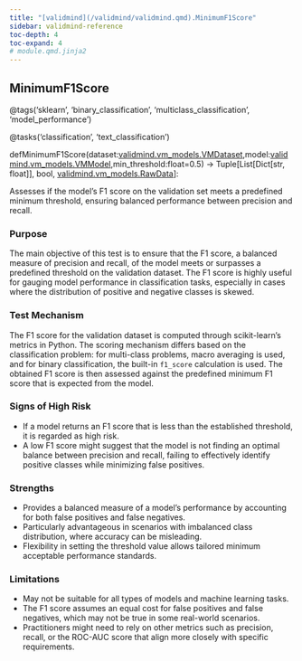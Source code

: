 ```yaml
---
title: "[validmind](/validmind/validmind.qmd).MinimumF1Score"
sidebar: validmind-reference
toc-depth: 4
toc-expand: 4
# module.qmd.jinja2
---
```


<!-- function.qmd.jinja2 -->

## MinimumF1Score<span class="suffix"></span>

<!-- signatures.jinja2 -->

::: {.signature}

<span class="decorators"><span class="decorator">@<span class="n">tags(<span class="s">'sklearn'</span>, <span class="s">'binary_classification'</span>, <span class="s">'multiclass_classification'</span>, <span class="s">'model_performance'</span>)</span></span>

<span class="decorator">@<span class="n">tasks(<span class="s">'classification'</span>, <span class="s">'text_classification'</span>)</span></span> </span>

<span class="kw">def</span><span class="name">MinimumF1Score</span>(<span class="params"><span class="n">dataset</span><span class="p">:</span><a href="/validmind/validmind/vm_models.qmd#vmdataset">validmind.vm_models.VMDataset</a><span class="muted">,</span></span><span class="params"><span class="n">model</span><span class="p">:</span><a href="/validmind/validmind/vm_models.qmd#vmmodel">validmind.vm_models.VMModel</a><span class="muted">,</span></span><span class="params"><span class="n">min_threshold</span><span class="p">:</span><span class="nb">float</span><span class="o">=</span><span class="kc">0.5</span></span>)<span class="p"> → </span><span class="return-annotation"><span class="n">Tuple</span><span class="p">\[</span><span class="n">List</span><span class="p">\[</span><span class="n">Dict</span><span class="p">\[</span><span class="nb">str</span><span class="p">, </span><span class="nb">float</span><span class="p">\]</span><span class="p">\]</span><span class="p">, </span><span class="nb">bool</span><span class="p">, </span><a href="/validmind/validmind/vm_models.qmd#rawdata">validmind.vm_models.RawData</a><span class="p">\]</span></span>:

:::

<!-- docstring.jinja2 -->

Assesses if the model's F1 score on the validation set meets a predefined minimum threshold, ensuring balanced performance between precision and recall.

### Purpose

The main objective of this test is to ensure that the F1 score, a balanced measure of precision and recall, of the model meets or surpasses a predefined threshold on the validation dataset. The F1 score is highly useful for gauging model performance in classification tasks, especially in cases where the distribution of positive and negative classes is skewed.

### Test Mechanism

The F1 score for the validation dataset is computed through scikit-learn's metrics in Python. The scoring mechanism differs based on the classification problem: for multi-class problems, macro averaging is used, and for binary classification, the built-in `f1_score` calculation is used. The obtained F1 score is then assessed against the predefined minimum F1 score that is expected from the model.

### Signs of High Risk

- If a model returns an F1 score that is less than the established threshold, it is regarded as high risk.
- A low F1 score might suggest that the model is not finding an optimal balance between precision and recall, failing to effectively identify positive classes while minimizing false positives.

### Strengths

- Provides a balanced measure of a model's performance by accounting for both false positives and false negatives.
- Particularly advantageous in scenarios with imbalanced class distribution, where accuracy can be misleading.
- Flexibility in setting the threshold value allows tailored minimum acceptable performance standards.

### Limitations

- May not be suitable for all types of models and machine learning tasks.
- The F1 score assumes an equal cost for false positives and false negatives, which may not be true in some real-world scenarios.
- Practitioners might need to rely on other metrics such as precision, recall, or the ROC-AUC score that align more closely with specific requirements.
